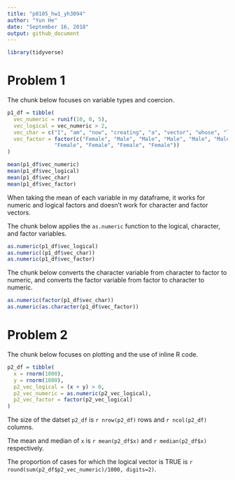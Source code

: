 ```yaml
---
title: "p8105_hw1_yh3094"
author: "Yun He"
date: "September 16, 2018"
output: github_document
---
```


```r
library(tidyverse)
```

# Problem 1

The chunk below focuses on variable types and coercion.

```r
p1_df = tibble(
  vec_numeric = runif(10, 0, 5),
  vec_logical = vec_numeric > 2,
  vec_char = c("I", "am", "now", "creating", "a", "vector", "whose", "length", "is", "10"),
  vec_factor = factor(c("Female", "Male", "Male", "Male", "Male", "Male", 
               "Female", "Female", "Female", "Female"))
)

mean(p1_df$vec_numeric)
mean(p1_df$vec_logical)
mean(p1_df$vec_char)
mean(p1_df$vec_factor)
```

When taking the mean of each variable in my dataframe, it works for numeric and logical factors and doesn't work for character and factor vectors.

The chunk below applies the `as.numeric` function to the logical, character, and factor variables.

```r
as.numeric(p1_df$vec_logical)
as.numeric((p1_df$vec_char))
as.numeric(p1_df$vec_factor)
```

The chunk below converts the character variable from character to factor to numeric, and converts the factor variable from factor to character to numeric.

```r
as.numeric(factor(p1_df$vec_char))
as.numeric(as.character(p1_df$vec_factor))
```

# Problem 2

The chunk below focuses on plotting and the use of inline R code.

```r
p2_df = tibble(
  x = rnorm(1000),
  y = rnorm(1000),
  p2_vec_logical = (x + y) > 0,
  p2_vec_numeric = as.numeric(p2_vec_logical),
  p2_vec_factor = factor(p2_vec_logical)
)
```

The size of the datset `p2_df` is `r nrow(p2_df)` rows and `r ncol(p2_df)` columns. 

The mean and median of `x` is `r mean(p2_df$x)` and `r median(p2_df$x)` respectively.

The proportion of cases for which the logical vector is TRUE is `r round(sum(p2_df$p2_vec_numeric)/1000, digits=2)`.




